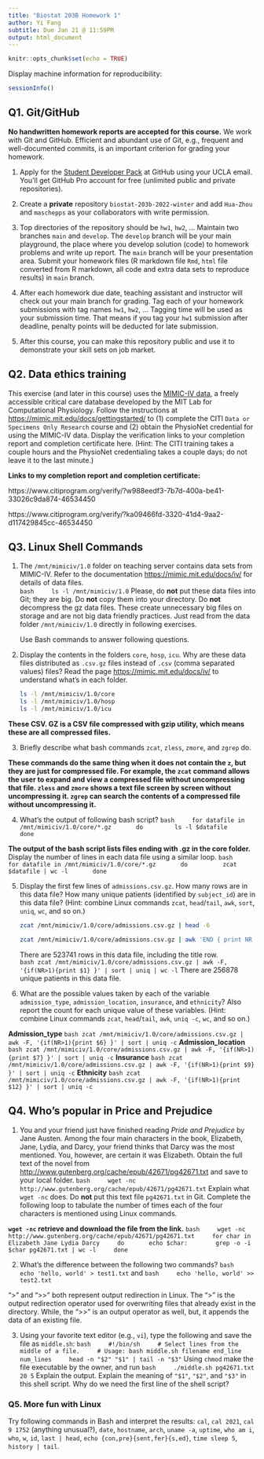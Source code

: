 ```yaml
---
title: "Biostat 203B Homework 1"
author: Yi Fang
subtitle: Due Jan 21 @ 11:59PM
output: html_document
---
```


```r
knitr::opts_chunk$set(echo = TRUE)
```

Display machine information for reproducibility:
```r
sessionInfo()
```

## Q1. Git/GitHub

**No handwritten homework reports are accepted for this course.** We work with Git and GitHub. Efficient and abundant use of Git, e.g., frequent and well-documented commits, is an important criterion for grading your homework.

1. Apply for the [Student Developer Pack](https://education.github.com/pack) at GitHub using your UCLA email. You'll get GitHub Pro account for free (unlimited public and private repositories).

2. Create a **private** repository `biostat-203b-2022-winter` and add `Hua-Zhou` and `maschepps` as your collaborators with write permission.

3. Top directories of the repository should be `hw1`, `hw2`, ... Maintain two branches `main` and `develop`. The `develop` branch will be your main playground, the place where you develop solution (code) to homework problems and write up report. The `main` branch will be your presentation area. Submit your homework files (R markdown file `Rmd`, `html` file converted from R markdown, all code and extra data sets to reproduce results) in `main` branch.

4. After each homework due date, teaching assistant and instructor will check out your main branch for grading. Tag each of your homework submissions with tag names `hw1`, `hw2`, ... Tagging time will be used as your submission time. That means if you tag your `hw1` submission after deadline, penalty points will be deducted for late submission.

5. After this course, you can make this repository public and use it to demonstrate your skill sets on job market.

## Q2. Data ethics training

This exercise (and later in this course) uses the [MIMIC-IV data](https://mimic-iv.mit.edu), a freely accessible critical care database developed by the MIT Lab for Computational Physiology. Follow the instructions at <https://mimic.mit.edu/docs/gettingstarted/> to (1) complete the CITI `Data or Specimens Only Research` course and (2) obtain the PhysioNet credential for using the MIMIC-IV data. Display the verification links to your completion report and completion certificate here. (Hint: The CITI training takes a couple hours and the PhysioNet credentialing takes a couple days; do not leave it to the last minute.)

**Links to my completion report and completion certificate:**

https://www.citiprogram.org/verify/?w988eedf3-7b7d-400a-be41-33026c9da874-46534450

https://www.citiprogram.org/verify/?ka09466fd-3320-41d4-9aa2-d117429845cc-46534450


## Q3. Linux Shell Commands

1. The `/mnt/mimiciv/1.0` folder on teaching server contains data sets from MIMIC-IV. Refer to the documentation <https://mimic.mit.edu/docs/iv/> for details of data files.  
    ```bash
    ls -l /mnt/mimiciv/1.0
    ```
Please, do **not** put these data files into Git; they are big. Do **not** copy them into your directory. Do **not** decompress the gz data files. These create unnecessary big files on storage and are not big data friendly practices. Just read from the data folder `/mnt/mimiciv/1.0` directly in following exercises. 

    Use Bash commands to answer following questions.

2. Display the contents in the folders `core`, `hosp`, `icu`. Why are these data files distributed as `.csv.gz` files instead of `.csv` (comma separated values) files? Read the page <https://mimic.mit.edu/docs/iv/> to understand what's in each folder.

    ```bash
    ls -l /mnt/mimiciv/1.0/core
    ls -l /mnt/mimiciv/1.0/hosp
    ls -l /mnt/mimiciv/1.0/icu
    ```

**These CSV. GZ is a CSV file compressed with gzip utility, which means these are all compressed files.**

3. Briefly describe what bash commands `zcat`, `zless`, `zmore`, and `zgrep` do.

**These commands do the same thing when it does not contain the `z`, but they are just for compressed file. For example, the `zcat` command allows the user to expand and view a compressed file without uncompressing that file. `zless` and `zmore` shows a text file screen by screen without uncompressing it. `zgrep` can search the contents of a compressed file without uncompressing it.**

4. What's the output of following bash script?
    ```bash
    for datafile in /mnt/mimiciv/1.0/core/*.gz
      do
        ls -l $datafile
      done
    ```

**The output of the bash script lists files ending with .gz in the core folder.**
Display the number of lines in each data file using a similar loop.
    ```bash
    for datafile in /mnt/mimiciv/1.0/core/*.gz
      do
         zcat $datafile | wc -l
      done
    ```
        
5. Display the first few lines of `admissions.csv.gz`. How many rows are in this data file? How many unique patients (identified by `subject_id`) are in this data file? (Hint: combine Linux commands `zcat`, `head`/`tail`, `awk`, `sort`, `uniq`, `wc`, and so on.)

    ```bash
   zcat /mnt/mimiciv/1.0/core/admissions.csv.gz | head -6
    ```

    ```bash
   zcat /mnt/mimiciv/1.0/core/admissions.csv.gz | awk 'END { print NR }' 
    ```
There are 523741 rows in this data file, including the title row.   
    ```bash
zcat /mnt/mimiciv/1.0/core/admissions.csv.gz | awk -F, '{if(NR>1){print $1} }' | sort | uniq | wc -l
    ```
There are 256878 unique patients in this data file.

6. What are the possible values taken by each of the variable `admission_type`, `admission_location`, `insurance`, and `ethnicity`? Also report the count for each unique value of these variables. (Hint: combine Linux commands `zcat`, `head`/`tail`, `awk`, `uniq -c`, `wc`, and so on.)

**Admission_type**
    ```bash
zcat /mnt/mimiciv/1.0/core/admissions.csv.gz | awk -F, '{if(NR>1){print $6} }' | sort | uniq -c
    ```
**Admission_location**
    ```bash
zcat /mnt/mimiciv/1.0/core/admissions.csv.gz | awk -F, '{if(NR>1){print $7} }' | sort | uniq -c
    ```
**Insurance**
    ```bash
zcat /mnt/mimiciv/1.0/core/admissions.csv.gz | awk -F, '{if(NR>1){print $9} }' | sort | uniq -c
    ```
**Ethnicity**
    ```bash
zcat /mnt/mimiciv/1.0/core/admissions.csv.gz | awk -F, '{if(NR>1){print $12} }' | sort | uniq -c
    ```
    
## Q4. Who's popular in Price and Prejudice

1. You and your friend just have finished reading *Pride and Prejudice* by Jane Austen. Among the four main characters in the book, Elizabeth, Jane, Lydia, and Darcy, your friend thinks that Darcy was the most mentioned. You, however, are certain it was Elizabeth. Obtain the full text of the novel from <http://www.gutenberg.org/cache/epub/42671/pg42671.txt> and save to your local folder. 
    ```bash
    wget -nc http://www.gutenberg.org/cache/epub/42671/pg42671.txt
    ```
Explain what `wget -nc` does. Do **not** put this text file `pg42671.txt` in Git. Complete the following loop to tabulate the number of times each of the four characters is mentioned using Linux commands.

**`wget -nc` retrieve and download the file from the link.**
    ```bash
    wget -nc http://www.gutenberg.org/cache/epub/42671/pg42671.txt
    for char in Elizabeth Jane Lydia Darcy
    do
      echo $char: 
      grep -o -i $char pg42671.txt | wc -l
    done
    ```

2. What's the difference between the following two commands?
    ```bash
    echo 'hello, world' > test1.txt
    ```
    and
    ```bash
    echo 'hello, world' >> test2.txt
    ```

“>” and “>>” both represent output redirection in Linux. The “>” is the output redirection operator used for overwriting files that already exist in the directory. While, the “>>” is an output operator as well, but, it appends the data of an existing file.

3. Using your favorite text editor (e.g., `vi`), type the following and save the file as `middle.sh`:
    ```bash
    #!/bin/sh
    # Select lines from the middle of a file.
    # Usage: bash middle.sh filename end_line num_lines
    head -n "$2" "$1" | tail -n "$3"
    ```
Using `chmod` make the file executable by the owner, and run 
    ```bash
    ./middle.sh pg42671.txt 20 5
    ```
Explain the output. Explain the meaning of `"$1"`, `"$2"`, and `"$3"` in this shell script. Why do we need the first line of the shell script?

### Q5. More fun with Linux

Try following commands in Bash and interpret the results: `cal`, `cal 2021`, `cal 9 1752` (anything unusual?), `date`, `hostname`, `arch`, `uname -a`, `uptime`, `who am i`, `who`, `w`, `id`, `last | head`, `echo {con,pre}{sent,fer}{s,ed}`, `time sleep 5`, `history | tail`.
